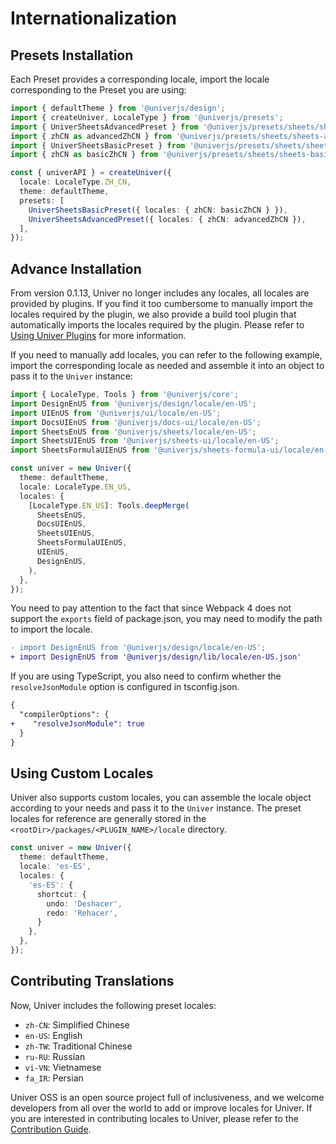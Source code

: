 
# Internationalization

## Presets Installation

Each Preset provides a corresponding locale, import the locale corresponding to the Preset you are using:

```ts
import { defaultTheme } from '@univerjs/design';
import { createUniver, LocaleType } from '@univerjs/presets';
import { UniverSheetsAdvancedPreset } from '@univerjs/presets/sheets/sheets-advanced-features';
import { zhCN as advancedZhCN } from '@univerjs/presets/sheets/sheets-advanced-features/zh-CN';
import { UniverSheetsBasicPreset } from '@univerjs/presets/sheets/sheets-basic';
import { zhCN as basicZhCN } from '@univerjs/presets/sheets/sheets-basic/zh-CN';

const { univerAPI } = createUniver({
  locale: LocaleType.ZH_CN,
  theme: defaultTheme,
  presets: [
    UniverSheetsBasicPreset({ locales: { zhCN: basicZhCN } }),
    UniverSheetsAdvancedPreset({ locales: { zhCN: advancedZhCN }),
  ],
});
```

## Advance Installation

From version 0.1.13, Univer no longer includes any locales, all locales are provided by plugins. If you find it too cumbersome to manually import the locales required by the plugin, we also provide a build tool plugin that automatically imports the locales required by the plugin. Please refer to [Using Univer Plugins](/guides/sheets/advanced/univer-plugins) for more information.

If you need to manually add locales, you can refer to the following example, import the corresponding locale as needed and assemble it into an object to pass it to the `Univer` instance:

```typescript
import { LocaleType, Tools } from '@univerjs/core';
import DesignEnUS from '@univerjs/design/locale/en-US';
import UIEnUS from '@univerjs/ui/locale/en-US';
import DocsUIEnUS from '@univerjs/docs-ui/locale/en-US';
import SheetsEnUS from '@univerjs/sheets/locale/en-US';
import SheetsUIEnUS from '@univerjs/sheets-ui/locale/en-US';
import SheetsFormulaUIEnUS from '@univerjs/sheets-formula-ui/locale/en-US';

const univer = new Univer({
  theme: defaultTheme,
  locale: LocaleType.EN_US,
  locales: {
    [LocaleType.EN_US]: Tools.deepMerge(
      SheetsEnUS,
      DocsUIEnUS,
      SheetsUIEnUS,
      SheetsFormulaUIEnUS,
      UIEnUS,
      DesignEnUS,
    ),
  },
});
```

You need to pay attention to the fact that since Webpack 4 does not support the `exports` field of package.json, you may need to modify the path to import the locale.

```diff
- import DesignEnUS from '@univerjs/design/locale/en-US';
+ import DesignEnUS from '@univerjs/design/lib/locale/en-US.json'
```

If you are using TypeScript, you also need to confirm whether the `resolveJsonModule` option is configured in tsconfig.json.

```diff
{
  "compilerOptions": {
+    "resolveJsonModule": true
  }
}
```

## Using Custom Locales

Univer also supports custom locales, you can assemble the locale object according to your needs and pass it to the `Univer` instance. The preset locales for reference are generally stored in the `<rootDir>/packages/<PLUGIN_NAME>/locale` directory.

```typescript
const univer = new Univer({
  theme: defaultTheme,
  locale: 'es-ES',
  locales: {
    'es-ES': {
      shortcut: {
        undo: 'Deshacer',
        redo: 'Rehacer',
      }
    },
  },
});
```

## Contributing Translations

Now, Univer includes the following preset locales:

- `zh-CN`: Simplified Chinese
- `en-US`: English
- `zh-TW`: Traditional Chinese
- `ru-RU`: Russian
- `vi-VN`: Vietnamese
- `fa_IR`: Persian

Univer OSS is an open source project full of inclusiveness, and we welcome developers from all over the world to add or improve locales for Univer. If you are interested in contributing locales to Univer, please refer to the [Contribution Guide](/guides/sheets/contributing).
